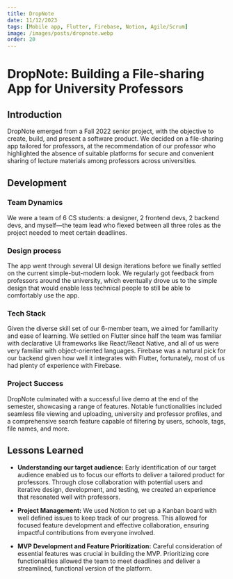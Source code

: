 ```yaml
---
title: DropNote
date: 11/12/2023
tags: [Mobile app, Flutter, Firebase, Notion, Agile/Scrum]
image: /images/posts/dropnote.webp
order: 20
---
```


# DropNote: Building a File-sharing App for University Professors

## Introduction

DropNote emerged from a Fall 2022 senior project, with the objective to create, build, and present a software product. We decided on a file-sharing app tailored for professors, at the recommendation of our professor who highlighted the absence of suitable platforms for secure and convenient sharing of lecture materials among professors across universities.

## Development

### Team Dynamics

We were a team of 6 CS students: a designer, 2 frontend devs, 2 backend devs, and myself—the team lead who flexed between all three roles as the project needed to meet certain deadlines.

### Design process

The app went through several UI design iterations before we finally settled on the current simple-but-modern look. We regularly got feedback from professors around the university, which eventually drove us to the simple design that would enable less technical people to still be able to comfortably use the app.

### Tech Stack

Given the diverse skill set of our 6-member team, we aimed for familiarity and ease of learning. We settled on Flutter since half the team was familiar with declarative UI frameworks like React/React Native, and all of us were very familiar with object-oriented languages. Firebase was a natural pick for our backend given how well it integrates with Flutter, fortunately, most of us had plenty of experience with Firebase.

### Project Success

DropNote culminated with a successful live demo at the end of the semester, showcasing a range of features. Notable functionalities included seamless file viewing and uploading, university and professor profiles, and a comprehensive search feature capable of filtering by users, schools, tags, file names, and more.

## Lessons Learned

- **Understanding our target audience:** Early identification of our target audience enabled us to focus our efforts to deliver a tailored product for professors. Through close collaboration with potential users and iterative design, development, and testing, we created an experience that resonated well with professors.

- **Project Management:** We used Notion to set up a Kanban board with well defined issues to keep track of our progress. This allowed for focused feature development and effective collaboration, ensuring impactful contributions from everyone involved.

- **MVP Development and Feature Prioritization:** Careful consideration of essential features was crucial in building the MVP. Prioritizing core functionalities allowed the team to meet deadlines and deliver a streamlined, functional version of the platform.
